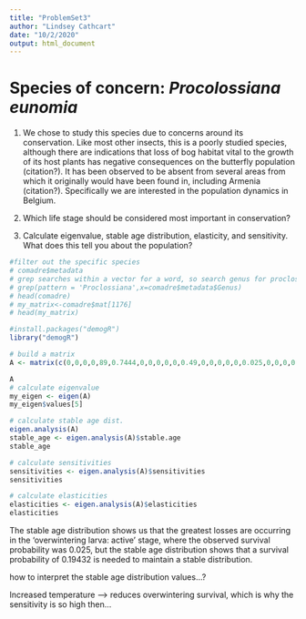 ```yaml
---
title: "ProblemSet3"
author: "Lindsey Cathcart"
date: "10/2/2020"
output: html_document
---
```


# Species of concern: *Procolossiana eunomia*


1. We chose to study this species due to concerns around its conservation. Like most other insects, this is a poorly studied species, although there are indications that loss of bog habitat vital to the growth of its host plants has negative consequences on the butterfly population (citation?). It has been observed to be absent from several areas from which it originally would have been found in, including Armenia (citation?). Specifically we are interested in the population dynamics in Belgium.


2. Which life stage should be considered most important in conservation?


3. Calculate eigenvalue, stable age distribution, elasticity, and sensitivity. What does this tell you about the population?

```r

#filter out the specific species
# comadre$metadata 
# grep searches within a vector for a word, so search genus for proclossiama
# grep(pattern = 'Proclossiana',x=comadre$metadata$Genus)
# head(comadre)
# my_matrix<-comadre$mat[1176]
# head(my_matrix)

#install.packages("demogR")
library("demogR")

# build a matrix
A <- matrix(c(0,0,0,0,89,0.7444,0,0,0,0,0,0.49,0,0,0,0,0,0.025,0,0,0,0,0,0.75,0), nr = 5, byrow=TRUE)
```


```r
A
# calculate eigenvalue
my_eigen <- eigen(A)
my_eigen$values[5]

# calculate stable age dist.
eigen.analysis(A)
stable_age <- eigen.analysis(A)$stable.age
stable_age

# calculate sensitivities
sensitivities <- eigen.analysis(A)$sensitivities
sensitivities

# calculate elasticities
elasticities <- eigen.analysis(A)$elasticities
elasticities

```


The stable age distribution shows us that the greatest losses are occurring in the 'overwintering larva: active' stage, where the observed survival probability was 0.025, but the stable age distribution shows that a survival probability of 0.19432 is needed to maintain a stable distribution.

how to interpret the stable age distribution values...?

Increased temperature --> reduces overwintering survival, which is why the sensitivity is so high then...